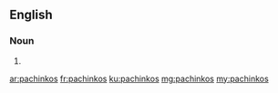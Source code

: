 ==English==

===Noun===
{{head|en|noun plural form}}

# {{plural of|pachinko|lang=en}}

[[ar:pachinkos]]
[[fr:pachinkos]]
[[ku:pachinkos]]
[[mg:pachinkos]]
[[my:pachinkos]]